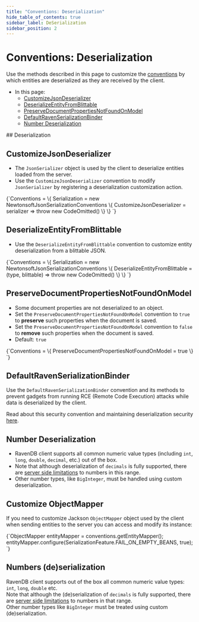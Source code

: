 ---
title: "Conventions: Deserialization"
hide_table_of_contents: true
sidebar_label: DeSerialization
sidebar_position: 2
---




# Conventions: Deserialization
<LanguageSwitcher supportedLanguages={supportedLanguages} />
<LanguageContent language="csharp">

<Admonition type="note" title="Note">

Use the methods described in this page to customize the [conventions](../../client-api/configuration/conventions.mdx) 
by which entities are deserialized as they are received by the client.  

* In this page:  
  * [CustomizeJsonDeserializer](../../client-api/configuration/deserialization.mdx#customizejsondeserializer)  
  * [DeserializeEntityFromBlittable](../../client-api/configuration/deserialization.mdx#deserializeentityfromblittable)  
  * [PreserveDocumentPropertiesNotFoundOnModel](../../client-api/configuration/deserialization.mdx#preservedocumentpropertiesnotfoundonmodel)  
  * [DefaultRavenSerializationBinder](../../client-api/configuration/deserialization.mdx#defaultravenserializationbinder)  
  * [Number Deserialization](../../client-api/configuration/deserialization.mdx#number-deserialization)  

</Admonition>
## Deserialization

## CustomizeJsonDeserializer

* The `JsonSerializer` object is used by the client to deserialize entities 
  loaded from the server.  
* Use the `CustomizeJsonDeserializer` convention to modify `JsonSerializer` 
  by registering a deserialization customization action.  

<TabItem value="customize_json_deserializer" label="customize_json_deserializer">
<CodeBlock language="csharp">
{`Conventions =
\{
    Serialization = new NewtonsoftJsonSerializationConventions
    \{
        CustomizeJsonDeserializer = serializer => throw new CodeOmitted()
    \}
\}
`}
</CodeBlock>
</TabItem>

## DeserializeEntityFromBlittable

* Use the `DeserializeEntityFromBlittable` convention to customize entity 
  deserialization from a blittable JSON.  

<TabItem value="DeserializeEntityFromBlittable" label="DeserializeEntityFromBlittable">
<CodeBlock language="csharp">
{`Conventions =
\{
    Serialization = new NewtonsoftJsonSerializationConventions
    \{
        DeserializeEntityFromBlittable = (type, blittable) => throw new CodeOmitted()
    \}
\}
`}
</CodeBlock>
</TabItem>

## PreserveDocumentPropertiesNotFoundOnModel

* Some document properties are not deserialized to an object.  
* Set the `PreserveDocumentPropertiesNotFoundOnModel` convention to `true` 
  to **preserve** such properties when the document is saved.  
* Set the `PreserveDocumentPropertiesNotFoundOnModel` convention to `false` 
  to **remove** such properties when the document is saved.  
* Default: `true`  

<TabItem value="preserve_doc_props_not_found_on_model" label="preserve_doc_props_not_found_on_model">
<CodeBlock language="csharp">
{`Conventions =
\{
    PreserveDocumentPropertiesNotFoundOnModel = true
\}
`}
</CodeBlock>
</TabItem>

## DefaultRavenSerializationBinder

Use the `DefaultRavenSerializationBinder` convention and its methods to 
prevent gadgets from running RCE (Remote Code Execution) attacks while 
data is deserialized by the client.  

Read about this security convention and maintaining deserialization security 
[here](../../client-api/security/deserialization-security.mdx).  


## Number Deserialization

* RavenDB client supports all common numeric value types (including `int`, `long`, 
  `double`, `decimal`, etc.) out of the box.  
* Note that although deserialization of `decimals` is fully supported, there are 
  [server side limitations](../../server/kb/numbers-in-ravendb.mdx) to numbers in this range.  
* Other number types, like `BigInteger`, must be handled using custom deserialization.




</LanguageContent>
<LanguageContent language="java">


## Customize ObjectMapper

If you need to customize Jackson `ObjectMapper` object used by the client when sending entities to the server you can access and modify its instance:

<TabItem value="customize_object_mapper" label="customize_object_mapper">
<CodeBlock language="java">
{`ObjectMapper entityMapper = conventions.getEntityMapper();
entityMapper.configure(SerializationFeature.FAIL_ON_EMPTY_BEANS, true);
`}
</CodeBlock>
</TabItem>

## Numbers (de)serialization

RavenDB client supports out of the box all common numeric value types: `int`, `long`, `double` etc.  
Note that although the (de)serialization of `decimals` is fully supported, there are [server side limitations](../../server/kb/numbers-in-ravendb.mdx) to numbers in that range.  
Other number types like `BigInteger` must be treated using custom (de)serialization.


</LanguageContent>

<!---
### Conventions
- [Conventions](../../client-api/configuration/conventions)
- [Querying](../../client-api/configuration/querying)
- [Load Balance &amp; Failover](../../client-api/configuration/load-balance/overview)
- [Serialization](../../client-api/configuration/serialization)
- [Deserialization Security](../../client-api/security/deserialization-security)

### Document Identifiers
- [Document Identifiers](../../client-api/document-identifiers/working-with-document-identifiers)
- [Global ID Generation](../../client-api/configuration/identifier-generation/global)
- [Type-specific ID](../../client-api/configuration/identifier-generation/type-specific)

### Document Store
- [Document Store](../../client-api/what-is-a-document-store)


-->